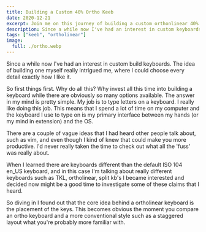 ```yaml
---
title: Building a Custom 40% Ortho Keeb
date: 2020-12-21
excerpt: Join me on this journey of building a custom orthonlinear 40% keyboard.
description: Since a while now I've had an interest in custom keyboards. The idea of building one myself really spoke to me, so I decided to do it. Read how I did in this post.
tags: ["keeb", "ortholinear"]
image:
  full: ./ortho.webp
---
```


Since a while now I've had an interest in custom build keyboards. The idea of building one myself really intrigued me, where I could choose every detail exactly how I like it.

So first things first. Why do all this? Why invest all this time into building a keyboard while there are obviously so many options available. The answer in my mind is pretty simple. My job is to type letters on a keyboard. I really like doing this job. This means that I spend a lot of time on my computer and the keyboard I use to type on is my primary interface between my hands (or my mind in extension) and the OS.

There are a couple of vague ideas that I had heard other people talk about, such as vim, and even though I kind of knew that could make you more productive. I'd never really taken the time to check out what all the 'fuss' was really about.

When I learned there are keyboards different than the default ISO 104 en_US keyboard, and in this case I'm talking about really different keyboards such as TKL, ortholinear, split kb's I became interested and decided now might be a good time to investigate some of these claims that I heard.

So diving in I found out that the core idea behind a ortholinear keyboard is the placement of the keys. This becomes obvious the moment you compare an ortho keyboard and a more conventional style such as a staggered layout what you're probably more familiar with.
